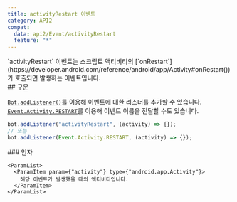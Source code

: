 ```yaml
---
title: activityRestart 이벤트
category: API2
compat:
  data: api2/Event/activityRestart
  feature: "*"
---
```


<Section>
  `activityRestart` 이벤트는 스크립트 액티비티의
  [`onRestart`](https://developer.android.com/reference/android/app/Activity#onRestart())가 호출되면 발생하는 이벤트입니다.
</Section>
<Section>
  ## 구문

  [`Bot.addListener()`](/api2/Object/Bot/addListener)를 이용해 이벤트에 대한 리스너를 추가할 수 있습니다.
  [`Event.Activity.RESTART`](/api2/Object/Event/Activity/RESTART)를 이용해 이벤트 이름을 전달할 수도 있습니다.
  ~~~js
  bot.addListener("activityRestart", (activity) => {});
  // 또는
  bot.addListener(Event.Activity.RESTART, (activity) => {});
  ~~~

  <Section>
    ### 인자

    <ParamList>
      <ParamItem param={"activity"} type={"android.app.Activity"}>
        해당 이벤트가 발생했을 때의 액티비티입니다.
      </ParamItem>
    </ParamList>
  </Section>
</Section>